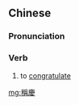 {{also|称庆}}
==Chinese==
{{zh-forms|s=称庆}}

===Pronunciation===
{{zh-pron
|m=chēngqìng
|cat=v
}}

===Verb===
{{zh-verb}}

# {{lb|zh|literary}} to [[congratulate]]

[[mg:稱慶]]